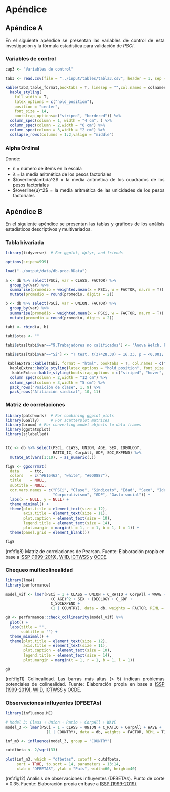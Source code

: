 # Apéndice {-}

## Apéndice A {- #apendicea}

<div style="text-align: justify">

En el siguiente apéndice se presentan las variables de control de esta investigación y la fórmula estadística para validación de $PSCi$.

### Variables de control

```r
cap3 <- "Variables de control"
```

```r
tab3 <- read.csv(file = "../input/tables/tabla3.csv", header = 1, sep = ";", encoding = "UTF-8")

kable(tab3,table_format,booktabs = T, linesep = "",col.names = colnames2, caption = cap3) %>%
  kable_styling(
    full_width = T,
    latex_options = c("hold_position"),
    position = "center",
    font_size = 14,
    bootstrap_options=c("striped", "bordered")) %>%
  column_spec(column = 1, width = "4 cm", ) %>%
  column_spec(column = 2,width = "6 cm") %>%
  column_spec(column = 3,width = "2 cm") %>%
  collapse_rows(columns = 1:2,valign = "middle")

```
### Alpha Ordinal

\begin{equation}
\alpha = \frac{n}{n-1}( \frac{n(\overline\lambda)^2 -\overline\lambda^2} {n(\overline\lambda)^2 + \overline{u}^2}  )
(\#eq:alpha)
\end{equation}

Donde:

* n = número de ítems en la escala
* $\lambda$ = la media aritmética de los pesos factoriales
* $\overline\lambda^2$ = la media aritmética de los cuadrados de los pesos factoriales
* $\overline{u}^2$ = la media aritmética de las unicidades de los pesos factoriales


## Apéndice B {- #apendiceb}

<div style="text-align: justify">

En el siguiente apéndice se presentan las tablas y gráficos de los análisis estadísticos descriptivos y multivariados. 

### Tabla bivariada

```r

library(tidyverse)  # For ggplot, dplyr, and friends

options(scipen=999)

load("../output/data/db-proc.RData")

a <- db %>% select(PSCi, var = CLASS, FACTOR) %>% 
  group_by(var) %>% 
  summarise(promedio = weighted.mean(x = PSCi, w = FACTOR, na.rm = T)) %>% 
  mutate(promedio = round(promedio, digits = 2))

b <- db %>% select(PSCi, var = UNION, FACTOR) %>% 
  group_by(var) %>% 
  summarise(promedio = weighted.mean(x = PSCi, w = FACTOR, na.rm = T)) %>% 
  mutate(promedio = round(promedio, digits = 2))

tabi <- rbind(a, b)

tabi$stas <- ""

tabi$stas[tabi$var=="9.Trabajadores no calificados"] <- "Anova Welch, F(8, 6844.2) = 92.8, p = <0.001, omega^2 = 0.10, n = 39,853"

tabi$stas[tabi$var=="Si"] <- "T test, t(37428.30) = 16.33, p = <0.001; Cohen's d = 0.17, n = 39,853"

 kableExtra::kable(tabi, format = "html", booktabs = T, col.names = c("Indicador", "Valor PSCi", "Estadísticos varianza"), caption = "Promedio conflicto percibido según clase social y afiliación sindical") %>% 
  kableExtra::kable_styling(latex_options = "hold_position", font_size = 14, position = "center") %>%
   kableExtra::kable_styling(bootstrap_options = c("striped", "hover", "condensed", "responsive"), full_width = T) %>% column_spec(column = 1, width = "2 cm", ) %>%
  column_spec(column = 2,width = "12 cm") %>% 
  column_spec(column = 3,width = "5 cm") %>% 
  pack_rows("Posición de clase", 1, 9) %>% 
  pack_rows("Afiliación sindical", 10, 11)


```

### Matriz de correlaciones

```r

library(patchwork)  # For combining ggplot plots
library(GGally)     # For scatterplot matrices
library(broom) # For converting model objects to data frames
library(ggstatsplot)
library(sjlabelled)


ttc <- db %>% select(PSCi, CLASS, UNION, AGE, SEX, IDEOLOGY,
                     RATIO_IC, CorpAll, GDP, SOC_EXPEND) %>% 
  mutate_at(vars(1:10), ~ as_numeric(.)) 

```

```r


fig8 <- ggcorrmat(
  data     = ttc,
  colors   = c("#E16462", "white", "#0D0887"),
  title    = NULL,
  subtitle = NULL,
  cor.vars.names = c("PSCi", "Clase", "Sindicato", "Edad", "Sexo", "Ideologia", "Ratio 80/20",
                     "Corporativismo", "GDP", "Gasto social")) + 
  labs(x = NULL, y = NULL) +
  theme_minimal() + 
  theme(plot.title = element_text(size = 12), 
        axis.title = element_text(size = 11),
        plot.caption = element_text(size = 10),
        legend.title = element_text(size = 14),
        plot.margin = margin(t = 1, r = 1, b = 1, l = 1)) +
  theme(panel.grid = element_blank())

fig8
```
(ref:fig8) Matriz de correlaciones de Pearson. Fuente: Elaboración propia en base a [ISSP (1999-2019)](https://www.gesis.org/en/issp/modules/issp-modules-by-topic/social-inequality), [WIID](https://www.wider.unu.edu/database/world-income-inequality-database-wiid#WIIDcomp), [ICTWSS](https://www.ictwss.org/) y [OCDE](https://data.oecd.org/economy.htm#profile-GDP%20and%20spending). 


### Chequeo multicolinealidad

```r

library(lme4)
library(performance)

model_vif <- lmer(PSCi ~ 1 + CLASS + UNION + C_RATIO + CorpAll + WAVE +
                    (C_AGE)^2 + SEX + IDEOLOGY + C_GDP +
                    C_SOCEXPEND + 
                    (1 | COUNTRY), data = db, weights = FACTOR, REML = T)

g8 <- performance::check_collinearity(model_vif) %>% 
  plot() +
  labs(title = "",
       subtitle = "") +
  theme_minimal() + 
  theme(plot.title = element_text(size = 12), 
        axis.title = element_text(size = 11),
        plot.caption = element_text(size = 10),
        legend.title = element_text(size = 14),
        plot.margin = margin(t = 1, r = 1, b = 1, l = 1))

g8

```
(ref:fig11) Colinealidad. Las barras más altas (> 5) indican problemas potenciales de colinealidad. Fuente: Elaboración propia en base a [ISSP (1999-2019)](https://www.gesis.org/en/issp/modules/issp-modules-by-topic/social-inequality), [WIID](https://www.wider.unu.edu/database/world-income-inequality-database-wiid#WIIDcomp), [ICTWSS](https://www.ictwss.org/) y [OCDE](https://data.oecd.org/economy.htm#profile-GDP%20and%20spending). 

### Observaciones influyentes (DFBETAs)

```r
library(influence.ME)

# Model 3: Class + Union + Ratio + CorpAll + WAVE
model_3 <- lmer(PSCi ~ 1 + CLASS + UNION + C_RATIO + CorpAll + WAVE +
                  (1 | COUNTRY), data = db, weights = FACTOR, REML = T)

inf_m3 <- influence(model_3, group = "COUNTRY")

cutdfbeta <- 2/sqrt(33)

```


```r

plot(inf_m3, which = "dfbetas", cutoff = cutdfbeta, 
     sort = TRUE, to.sort = 14, parameters = 13:14,
     xlab = "DFBETAS", ylab = "País", width=60, height=40) 

```
(ref:fig12) Análisis de observaciones influyentes (DFBETAs). Punto de corte = 0.35. Fuente: Elaboración propia en base a [ISSP (1999-2019)](https://www.gesis.org/en/issp/modules/issp-modules-by-topic/social-inequality). 
